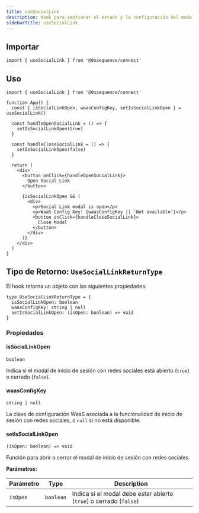 ```yaml
---
title: useSocialLink
description: Hook para gestionar el estado y la configuración del modal de inicio de sesión con redes sociales
sidebarTitle: useSocialLink
---
```


## Importar

```tsx
import { useSocialLink } from '@0xsequence/connect'
```

## Uso

```tsx
import { useSocialLink } from '@0xsequence/connect'

function App() {
  const { isSocialLinkOpen, waasConfigKey, setIsSocialLinkOpen } = useSocialLink()
  
  const handleOpenSocialLink = () => {
    setIsSocialLinkOpen(true)
  }
  
  const handleCloseSocialLink = () => {
    setIsSocialLinkOpen(false)
  }
  
  return (
    <div>
      <button onClick={handleOpenSocialLink}>
        Open Social Link
      </button>
      
      {isSocialLinkOpen && (
        <div>
          <p>Social Link modal is open</p>
          <p>WaaS Config Key: {waasConfigKey || 'Not available'}</p>
          <button onClick={handleCloseSocialLink}>
            Close Modal
          </button>
        </div>
      )}
    </div>
  )
}
```

## Tipo de Retorno: `UseSocialLinkReturnType`
El hook retorna un objeto con las siguientes propiedades:

```tsx
type UseSocialLinkReturnType = {
  isSocialLinkOpen: boolean
  waasConfigKey: string | null
  setIsSocialLinkOpen: (isOpen: boolean) => void
}
```

### Propiedades

#### isSocialLinkOpen
`boolean`

Indica si el modal de inicio de sesión con redes sociales está abierto (`true`) o cerrado (`false`).

#### waasConfigKey
`string | null`

La clave de configuración WaaS asociada a la funcionalidad de inicio de sesión con redes sociales, o `null` si no está disponible.

#### setIsSocialLinkOpen
`(isOpen: boolean) => void`

Función para abrir o cerrar el modal de inicio de sesión con redes sociales.

**Parámetros:**

| Parámetro | Type      | Description                                                        |
| --------- | --------- | ------------------------------------------------------------------ |
| `isOpen`  | `boolean` | Indica si el modal debe estar abierto (`true`) o cerrado (`false`) |